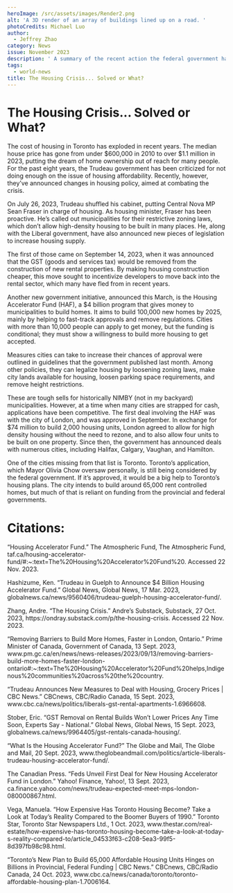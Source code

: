 ```yaml
---
heroImage: /src/assets/images/Render2.png
alt: 'A 3D render of an array of buildings lined up on a road. '
photoCredits: Michael Luo
author:
  - Jeffrey Zhao
category: News
issue: November 2023
description: ' A summary of the recent action the federal government has taken to combat the housing crisis. '
tags:
  - world-news
title: The Housing Crisis... Solved or What?
---
```


# The Housing Crisis... Solved or What?

The cost of housing in Toronto has exploded in recent years. The median house price has gone from under $600,000 in 2010 to over $1.1 million in 2023, putting the dream of home ownership out of reach for many people. For the past eight years, the Trudeau government has been criticized for not doing enough on the issue of housing affordability. Recently, however, they’ve announced changes in housing policy, aimed at combating the crisis.

On July 26, 2023, Trudeau shuffled his cabinet, putting Central Nova MP Sean Fraser in charge of housing. As housing minister, Fraser has been proactive. He’s called out municipalities for their restrictive zoning laws, which don’t allow high-density housing to be built in many places. He, along with the Liberal government, have also announced new pieces of legislation to increase housing supply.

The first of those came on September 14, 2023, when it was announced that the GST (goods and services tax) would be removed from the construction of new rental properties. By making housing construction cheaper, this move sought to incentivize developers to move back into the rental sector, which many have fled from in recent years.

Another new government initiative, announced this March, is the Housing Accelerator Fund (HAF), a $4 billion program that gives money to municipalities to build homes. It aims to build 100,000 new homes by 2025, mainly by helping to fast-track approvals and remove regulations. Cities with more than 10,000 people can apply to get money, but the funding is conditional; they must show a willingness to build more housing to get accepted.

Measures cities can take to increase their chances of approval were outlined in guidelines that the government published last month. Among other policies, they can legalize housing by loosening zoning laws, make city lands available for housing, loosen parking space requirements, and remove height restrictions.

These are tough sells for historically NIMBY (not in my backyard) municipalities. However, at a time when many cities are strapped for cash, applications have been competitive. The first deal involving the HAF was with the city of London, and was approved in September. In exchange for $74 million to build 2,000 housing units, London agreed to allow for high density housing without the need to rezone, and to also allow four units to be built on one property. Since then, the government has announced deals with numerous cities, including Halifax, Calgary, Vaughan, and Hamilton.

One of the cities missing from that list is Toronto. Toronto’s application, which Mayor Olivia Chow oversaw personally, is still being considered by the federal government. If it’s approved, it would be a big help to Toronto’s housing plans. The city intends to build around 65,000 rent controlled homes, but much of that is reliant on funding from the provincial and federal governments.

# Citations:

“Housing Accelerator Fund.” The Atmospheric Fund, The Atmospheric Fund, taf.ca/housing-accelerator-fund/#:\~:text=The%20Housing%20Accelerator%20Fund%20. Accessed 22 Nov. 2023.

Hashizume, Ken. “Trudeau in Guelph to Announce $4 Billion Housing Accelerator Fund.” Global News, Global News, 17 Mar. 2023, globalnews.ca/news/9560406/trudeau-guelph-housing-accelerator-fund/.

Zhang, Andre. “The Housing Crisis.” Andre’s Substack, Substack, 27 Oct. 2023, https\://ondray.substack.com/p/the-housing-crisis. Accessed 22 Nov. 2023.

“Removing Barriers to Build More Homes, Faster in London, Ontario.” Prime Minister of Canada, Government of Canada, 13 Sept. 2023, www\.pm.gc.ca/en/news/news-releases/2023/09/13/removing-barriers-build-more-homes-faster-london-ontario#:\~:text=The%20Housing%20Accelerator%20Fund%20helps,Indigenous%20communities%20across%20the%20country.

“Trudeau Announces New Measures to Deal with Housing, Grocery Prices | CBC News.” CBCnews, CBC/Radio Canada, 15 Sept. 2023, www\.cbc.ca/news/politics/liberals-gst-rental-apartments-1.6966608.

Stober, Eric. “GST Removal on Rental Builds Won’t Lower Prices Any Time Soon, Experts Say - National.” Global News, Global News, 15 Sept. 2023, globalnews.ca/news/9964405/gst-rentals-canada-housing/.

“What Is the Housing Accelerator Fund?” The Globe and Mail, The Globe and Mail, 20 Sept. 2023, www\.theglobeandmail.com/politics/article-liberals-trudeau-housing-accelerator-fund/.

The Canadian Press. “Feds Unveil First Deal for New Housing Accelerator Fund in London.” Yahoo! Finance, Yahoo!, 13 Sept. 2023, ca.finance.yahoo.com/news/trudeau-expected-meet-mps-london-080000867.html.

Vega, Manuela. “How Expensive Has Toronto Housing Become? Take a Look at Today’s Reality Compared to the Boomer Buyers of 1990.” Toronto Star, Toronto Star Newspapers Ltd., 1 Oct. 2023, www\.thestar.com/real-estate/how-expensive-has-toronto-housing-become-take-a-look-at-today-s-reality-compared-to/article_04533f63-c208-5ea3-99f5-8d397fb98c98.html.

“Toronto’s New Plan to Build 65,000 Affordable Housing Units Hinges on Billions in Provincial, Federal Funding | CBC News.” CBCnews, CBC/Radio Canada, 24 Oct. 2023, www\.cbc.ca/news/canada/toronto/toronto-affordable-housing-plan-1.7006164.
